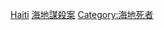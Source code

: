 {{Catnav|頁面分類|人物|各國人物|各國謀殺案受害者}}
{{Catnav|頁面分類|人物|逝世|特殊原因逝世者|謀殺受害者|各國謀殺案受害者}}
{{Catnav|頁面分類|社會|社會問題|犯罪|謀殺|謀殺受害者|各國謀殺案受害者}}
{{Catnav|頁面分類|社會|社會問題|犯罪|謀殺|各國謀殺案|海地謀殺案}}
{{Catnav|頁面分類|社會科學|社會學|刑事學|犯罪|謀殺|各國謀殺案|海地謀殺案}}
{{Catnav|頁面分類|社會科學|心理學|行為|犯罪|謀殺|各國謀殺案|海地謀殺案}}

[[Category:各國謀殺案受害者|Haiti]]
[[Category:海地謀殺案|]]
[[Category:海地死者|Category:海地死者]]